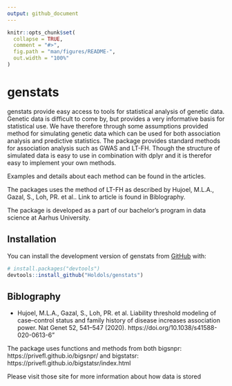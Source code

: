 ```yaml
---
output: github_document
---
```


<!-- README.md is generated from README.Rmd. Please edit that file -->

```r
knitr::opts_chunk$set(
  collapse = TRUE,
  comment = "#>",
  fig.path = "man/figures/README-",
  out.width = "100%"
)
```

# genstats

<!-- badges: start -->
<!-- badges: end -->


genstats provide easy access to tools for statistical analysis of
genetic data. Genetic data is difficult to come by, but provides a very
informative basis for statistical use. We have therefore through some
assumptions provided method for simulating genetic data which can be
used for both association analysis and predictive statistics. The
package provides standard methods for association analysis such as GWAS
and LT-FH. Though the structure of simulated data is easy to use in
combination with dplyr and it is therefor easy to implement your own
methods.

Examples and details about each method can be found in the articles.


The packages uses the method of LT-FH as described by Hujoel, M.L.A.,
Gazal, S., Loh, PR. et al.. Link to article is found in Biblography.

The package is developed as a part of our bachelor’s program in data
science at Aarhus University.



## Installation

You can install the development version of genstats from [GitHub](https://github.com/) with:

``` r
# install.packages("devtools")
devtools::install_github("Holdols/genstats")
```

## Biblography
* Hujoel, M.L.A., Gazal, S., Loh, PR. et al. Liability threshold modeling of case–control status and family history of disease increases association power. Nat Genet 52, 541–547 (2020). https://doi.org/10.1038/s41588-020-0613-6"

The package uses functions and methods from both bigsnpr: https://privefl.github.io/bigsnpr/  and bigstatsr: https://privefl.github.io/bigstatsr/index.html

Please visit those site for more information about how data is stored
